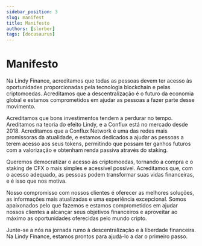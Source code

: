 ```yaml
---
sidebar_position: 3
slug: manifest
title: Manifesto
authors: [slorber]
tags: [docusaurus]
---
```


# Manifesto


Na Lindy Finance, acreditamos que todas as pessoas devem ter acesso às oportunidades proporcionadas pela tecnologia blockchain e pelas criptomoedas. Acreditamos que a descentralização é o futuro da economia global e estamos comprometidos em ajudar as pessoas a fazer parte desse movimento.

Acreditamos que bons investimentos tendem a perdurar no tempo. Areditamos na teoria do efeito Lindy, e a Conflux está no mercado desde 2018.
Acreditamos que a Conflux Network é uma das redes mais promissoras da atualidade, e estamos dedicados a ajudar as pessoas a terem acesso aos seus tokens, permitindo que possam ter ganhos futuros com a valorização e obtenham renda passiva através do staking.

Queremos democratizar o acesso às criptomoedas, tornando a compra e o staking de CFX o mais simples e acessível possível. Acreditamos que, com o acesso adequado, as pessoas podem transformar suas vidas financeiras, e é isso que nos motiva.

Nosso compromisso com nossos clientes é oferecer as melhores soluções, as informações mais atualizadas e uma experiência excepcional. Somos apaixonados pelo que fazemos e estamos comprometidos em ajudar nossos clientes a alcançar seus objetivos financeiros e aproveitar ao máximo as oportunidades oferecidas pelo mundo cripto.

Junte-se a nós na jornada rumo à descentralização e à liberdade financeira. Na Lindy Finance, estamos prontos para ajudá-lo a dar o primeiro passo.
